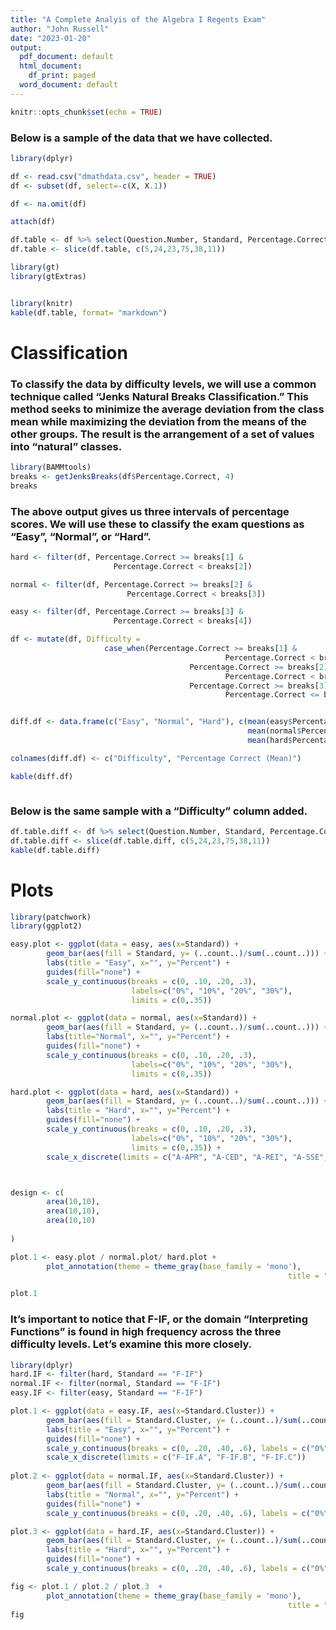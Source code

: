 ```yaml
---
title: "A Complete Analyis of the Algebra I Regents Exam"
author: "John Russell"
date: "2023-01-20"
output:
  pdf_document: default
  html_document:
    df_print: paged
  word_document: default
---
```


```r
knitr::opts_chunk$set(echo = TRUE)
```

### Below is a sample of the data that we have collected.

```r
library(dplyr)

df <- read.csv("dmathdata.csv", header = TRUE)
df <- subset(df, select=-c(X, X.1))

df <- na.omit(df)

attach(df)

df.table <- df %>% select(Question.Number, Standard, Percentage.Correct)
df.table <- slice(df.table, c(5,24,23,75,38,11))

library(gt)
library(gtExtras)


library(knitr)
kable(df.table, format= "markdown")


```


# Classification

### To classify the data by difficulty levels, we will use a common technique called "Jenks Natural Breaks Classification." This method seeks to minimize the average deviation from the class mean while maximizing the deviation from the means of the other groups. The result is the arrangement of a set of values into "natural" classes.

```r
library(BAMMtools)
breaks <- getJenksBreaks(df$Percentage.Correct, 4)
breaks
```


### The above output gives us three intervals of percentage scores. We will use these to classify the exam questions as "Easy", "Normal", or "Hard".

```r
hard <- filter(df, Percentage.Correct >= breaks[1] & 
                       Percentage.Correct < breaks[2])

normal <- filter(df, Percentage.Correct >= breaks[2] & 
                          Percentage.Correct < breaks[3])

easy <- filter(df, Percentage.Correct >= breaks[3] & 
                       Percentage.Correct < breaks[4])

df <- mutate(df, Difficulty = 
                     case_when(Percentage.Correct >= breaks[1] & 
                                                Percentage.Correct < breaks[2] ~ "Hard",
                                        Percentage.Correct >= breaks[2] & 
                                                Percentage.Correct < breaks[3] ~ "Normal",
                                        Percentage.Correct >= breaks[3] & 
                                                Percentage.Correct <= breaks[4] ~ "Easy"))


diff.df <- data.frame(c("Easy", "Normal", "Hard"), c(mean(easy$Percentage.Correct*100), 
                                                     mean(normal$Percentage.Correct*100), 
                                                     mean(hard$Percentage.Correct*100)))

colnames(diff.df) <- c("Difficulty", "Percentage Correct (Mean)")

kable(diff.df)



```


### Below is the same sample with a "Difficulty" column added.

```r
df.table.diff <- df %>% select(Question.Number, Standard, Percentage.Correct, Difficulty )
df.table.diff <- slice(df.table.diff, c(5,24,23,75,38,11))
kable(df.table.diff)
```


# Plots

```r
library(patchwork)
library(ggplot2)

easy.plot <- ggplot(data = easy, aes(x=Standard)) + 
        geom_bar(aes(fill = Standard, y= (..count..)/sum(..count..))) + 
        labs(title = "Easy", x="", y="Percent") + 
        guides(fill="none") + 
        scale_y_continuous(breaks = c(0, .10, .20, .3), 
                           labels=c("0%", "10%", "20%", "30%"),
                           limits = c(0,.35)) 

normal.plot <- ggplot(data = normal, aes(x=Standard)) + 
        geom_bar(aes(fill = Standard, y= (..count..)/sum(..count..))) + 
        labs(title="Normal", x="", y="Percent") +
        guides(fill="none") + 
        scale_y_continuous(breaks = c(0, .10, .20, .3), 
                           labels=c("0%", "10%", "20%", "30%"),
                           limits = c(0,.35))

hard.plot <- ggplot(data = hard, aes(x=Standard)) + 
        geom_bar(aes(fill = Standard, y= (..count..)/sum(..count..))) + 
        labs(title = "Hard", x="", y="Percent") + 
        guides(fill="none") + 
        scale_y_continuous(breaks = c(0, .10, .20, .3), 
                           labels=c("0%", "10%", "20%", "30%"),
                           limits = c(0,.35)) + 
        scale_x_discrete(limits = c("A-APR", "A-CED", "A-REI", "A-SSE", "F-BF", "F-IF", "F-LE", "N-Q", "N-RN", "S-ID"))



design <- c(
        area(10,10),
        area(10,10),
        area(10,10)
        
)

plot.1 <- easy.plot / normal.plot/ hard.plot + 
        plot_annotation(theme = theme_gray(base_family = 'mono'),
                                                              title = "Distribution of Standards across Difficulty Levels")

plot.1
```

### It's important to notice that **F-IF**, or the domain "Interpreting Functions" is found in high frequency across the three difficulty levels. Let's examine this more closely. 


```r
library(dplyr)
hard.IF <- filter(hard, Standard == "F-IF")
normal.IF <- filter(normal, Standard == "F-IF")
easy.IF <- filter(easy, Standard == "F-IF")

plot.1 <- ggplot(data = easy.IF, aes(x=Standard.Cluster)) + 
        geom_bar(aes(fill = Standard.Cluster, y= (..count..)/sum(..count..))) + 
        labs(title = "Easy", x="", y="Percent") + 
        guides(fill="none") +
        scale_y_continuous(breaks = c(0, .20, .40, .6), labels = c("0%", "20%", "40%", "60%")) +
        scale_x_discrete(limits = c("F-IF.A", "F-IF.B", "F-IF.C"))
        
plot.2 <- ggplot(data = normal.IF, aes(x=Standard.Cluster)) + 
        geom_bar(aes(fill = Standard.Cluster, y= (..count..)/sum(..count..))) + 
        labs(title = "Normal", x="", y="Percent") + 
        guides(fill="none") +
        scale_y_continuous(breaks = c(0, .20, .40, .6), labels = c("0%", "20%", "40%", "60%"))

plot.3 <- ggplot(data = hard.IF, aes(x=Standard.Cluster)) + 
        geom_bar(aes(fill = Standard.Cluster, y= (..count..)/sum(..count..))) + 
        labs(title = "Hard", x="", y="Percent") + 
        guides(fill="none") +
        scale_y_continuous(breaks = c(0, .20, .40, .6), labels = c("0%", "20%", "40%", "60%"))

fig <- plot.1 / plot.2 / plot.3  + 
        plot_annotation(theme = theme_gray(base_family = 'mono'),
                                                              title = "Distribution of F-IF Standard across Difficulty Levels")
fig

```

